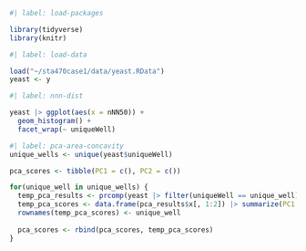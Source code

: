 
```r
#| label: load-packages

library(tidyverse)
library(knitr)
```


```r
#| label: load-data

load("~/sta470case1/data/yeast.RData")
yeast <- y
```

```r
#| label: nnn-dist

yeast |> ggplot(aes(x = nNN50)) +
  geom_histogram() +
  facet_wrap(~ uniqueWell)
```

```r
#| label: pca-area-concavity
unique_wells <- unique(yeast$uniqueWell)

pca_scores <- tibble(PC1 = c(), PC2 = c())

for(unique_well in unique_wells) {
  temp_pca_results <- prcomp(yeast |> filter(uniqueWell == unique_well) |> select(!c(strain, uniqueWell, uniqueImage, uniqueID)), scale = TRUE)
  temp_pca_scores <- data.frame(pca_results$x[, 1:2]) |> summarize(PC1 = sum(PC1), PC2 = sum(PC2))
  rownames(temp_pca_scores) <- unique_well
  
  pca_scores <- rbind(pca_scores, temp_pca_scores)
}


```

